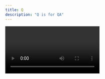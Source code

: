 ```yaml
---
title: Q
description: "Q is for QA"
---
```


<Video id="GHI9gLKqd2Y" />

QA or Quality Assurance is the process of checking if a product or site meets some requirements. Netlify makes testing and previewing sites easy with Collaborative Deploy Previews. You and your team can test a site before it is live and add or review feedback right in the preview.